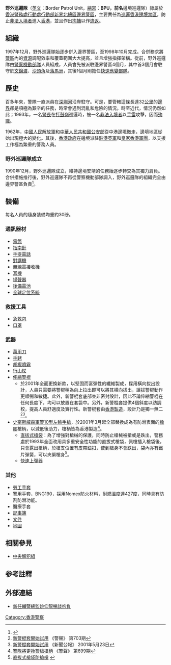 {{Pathnav|香港警務處|香港警務處架構|行動處|行動部|警察總區|新界北總區|邊界警區|frame=1}}
{{Infobox law enforcement agency
|unit_name= 野外巡邏隊<br />{{lang|en|Border Patrol Unit}}
|image= 
|caption=
|country= {{HK}}
|type= 
|branch= [[香港警務處|香港警務處]]
|dates= 1990年至今
|specialization= [[巡邏|巡邏]][[香港邊境禁區|香港邊境禁區]]及反[[偷渡|偷渡]]
|command_structure= [[行動處|行動處]][[行動部|行動部]][[新界北總區|新界北總區]][[邊界警區|邊界警區]]
|size= 
|garrison= 
|ceremonial_chief=
|nickname= 
|motto= 
|colors= [[迷彩|迷彩]]
|march=
|mascot=
|battles= 
|current_commander= 
|notable_commanders=
|anniversaries= 
|decorations=
|identification_symbol=
|identification_symbol_label=
}}

'''野外巡邏隊'''（[[英文|英文]]：'''B'''order '''P'''atrol '''U'''nit，[[縮寫|縮寫]]：'''BPU，前名'''邊境巡邏隊）隸屬於[[香港警務處|香港警務處]][[行動處|行動處]][[行動部|行動部]][[新界北總區|新界北總區]][[邊界警區|邊界警區]]，主要責任為[[巡邏|巡邏]][[香港邊境禁區|香港邊境禁區]]，防止[[非法入境者|非法入境者]]進入[[香港|香港]]，並且作出[[拘捕|拘捕]]以作[[遣返|遣返]]。

== 組織 ==
1997年12月，野外巡邏隊始逐步併入邊界警區，至1998年10月完成。合併務求將[[警區|警區]]內的[[資源|資源]]調配效率和覆蓋範圍大大提高，並且增強指揮架構。從前，野外巡邏隊由[[警察機動部隊|警察機動部隊]]人員組成，人員會先被派駐邊界警區4個月，其中首3個月會駐守於[[文錦渡|文錦渡]]、[[沙頭角|沙頭角]]及[[落馬洲|落馬洲]]，其後1個月則擔任[[快速應變部隊|快速應變部隊]]。

== 歷史 ==
百多年來，警隊一直派員在[[深圳河|深圳河]]沿岸駐守。可是，要管轄這條長達32[[公里|公里]]的[[邊界|邊界]]卻是項極為艱辛的任務，時常會遇到混亂和危險的情況。時至近代，情況仍然如此；1993年，一名[[警長|警長]]在[[打鼓嶺_(北區)|打鼓嶺]]巡邏時，被一名[[非法入境者|非法入境者]]以[[手雷|手雷]]攻擊，因而[[殉職|殉職]]。

1962年，[[中國人民解放軍|中國人民解放軍]]和[[中華人民共和國公安部|中華人民共和國公安部]]從中港邊境撤走，邊境地區從始出現極大的變化。其後，[[香港殖民地時期#香港政府|香港政府]]在邊境派駐[[駐港英軍|駐港英軍]]和[[皇家香港軍團|皇家香港軍團]]，以支援工作極為繁重的警務人員。

=== 野外巡邏隊成立 ===
1990年12月，野外巡邏隊成立，維持邊境安靖的任務始逐步轉交為其獨力肩負。合併措施推行後，野外巡邏隊不再從警察機動部隊調入，野外巡邏隊的組織完全由邊界警區負責<ref>{{Cite web |url=http://www.info.gov.hk/gia/general/199811/13/1113259.htm |title=合併措施提高邊界警務效率 |accessdate=2010-09-04 |archive-date=2010-04-30 |archive-url=https://web.archive.org/web/20100430130427/http://www.info.gov.hk/gia/general/199811/13/1113259.htm |dead-url=no }}</ref>。

== 裝備 ==
每名人員的隨身裝備均重約30磅。

=== 通訊器材 ===
* [[電筒|電筒]]
* [[指南針|指南針]]
* [[手提電話|手提電話]]
* [[對講機|對講機]]
* [[無線電接收機|無線電接收機]]
* [[耳機|耳機]]
* [[揚聲器|揚聲器]]
* [[後備電池|後備電池]]
* [[全球定位系統|全球定位系統]]

=== 救援工具 ===
* [[急救包|急救包]]
* [[口罩|口罩]]

=== [[武器|武器]] ===
* [[萬用刀|萬用刀]]
* [[手銬|手銬]]
* [[胡椒噴霧|胡椒噴霧]]
* [[行山杖|行山杖]]
* [[警棍|伸縮警棍]]
** 於2001年全面更換新款，以堅固而富彈性的纖維製成，採用橫向拔出設計，人員只需要將警棍稍為向上拉出即可以將其橫向拔出，讓拔警棍動作更順暢和敏捷。此外，新警棍套底部並非密封設計，因此不論伸縮警棍在任何長度下，均可以放置在套袋中。另外，新警棍套提供4個斜度以祊調校，提高人員舒適度及實行性。新警棍套由[[香港製造|香港製造]]，設計乃是獨一無二<ref>[http://www.police.gov.hk/offbeat/703/014_c.htm 新警棍套開始試用] {{Wayback|url=http://www.police.gov.hk/offbeat/703/014_c.htm |date=20140222113800 }} 《警聲》 第703期</ref><ref>[http://www.info.gov.hk/gia/general/200105/23/0523198.htm 新警棍套開始試用] {{Wayback|url=http://www.info.gov.hk/gia/general/200105/23/0523198.htm |date=20150924042744 }} 《新聞公報》 2001年5月23日</ref>。
* [[史密斯威森軍警型左輪手槍|史密斯威森軍警10型左輪手槍]]，於2001年3月起全部替換成為有防滑表面的[[橡膠|橡膠]]槍柄，以減低後助力，槍柄皆為香港製造<ref>[http://www.police.gov.hk/offbeat/699/014_c.htm 警隊將更換警槍槍柄] {{Wayback|url=http://www.police.gov.hk/offbeat/699/014_c.htm |date=20150924102321 }} 《警聲》 第699期</ref>。
** [[槍套|直拔式槍袋]]：為了增強對槍械的保護，同時防止槍械被搶或是跌出，警務處於1993年全面改用具多重安全性功能的直拔式槍袋，佩槍插入槍袋後，只會露出槍柄，於槍支{{Link-en|擊錘|Hammer (firearms)}}位置有皮帶鈕扣，使到槍身不會跌出，袋內亦有鐵片彈簧，可以夾緊槍身<ref>[http://hk.news.yahoo.com/article/110307/3/n31z.html 直拔式槍袋防搶槍] {{webarchive|url=https://web.archive.org/web/20110311160101/http://hk.news.yahoo.com/article/110307/3/n31z.html |date=2011-03-11 }}</ref>。
**[[快速上彈器|快速上彈器]]

=== 其他 ===
* [[勞工手套|勞工手套]]
* 警用手套，BNG190，採用Nomex防火材料，耐燃溫度達427[[度|度]]，同時具有防割防滑功能。
* 醫療手套
* [[記事簿|記事簿]]
* [[文件|文件]]
* [[地圖|地圖]]

== 相關參見 ==
* [[中央解犯組|中央解犯組]]

== 参考註釋 ==
{{reflist}}

== 外部連結 ==
*[http://www.police.gov.hk/offbeat/928/chi/n03.htm 新任輔警總監姚仰龍暢談抱負] {{Wayback|url=http://www.police.gov.hk/offbeat/928/chi/n03.htm |date=20200625185826 }}

{{模板:香港警務處架構}}

[[Category:香港警察|Category:香港警察]]
